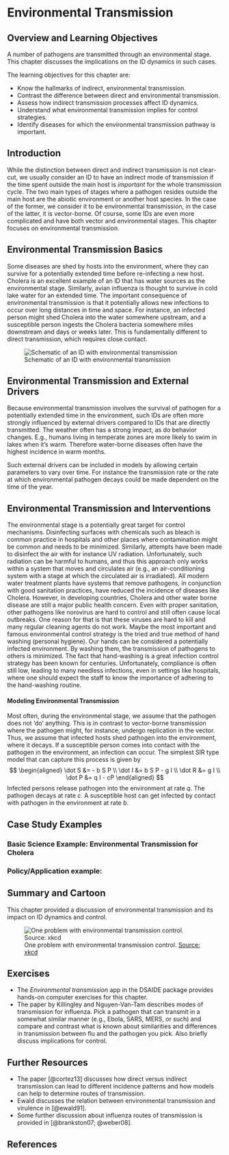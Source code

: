 # Environmental Transmission


## Overview and Learning Objectives

A number of pathogens are transmitted through an environmental stage. This chapter discusses the implications on the ID dynamics in such cases. 

The learning objectives for this chapter are:

* Know the hallmarks of indirect, environmental transmission.
* Contrast the difference between direct and environmental transmission.
* Assess how indirect transmission processes affect ID dynamics.
* Understand what environmental transmission implies for control strategies.
* Identify diseases for which the environmental transmission pathway is important.


## Introduction
While the distinction between direct and indirect transmission is not clear-cut, we usually consider an ID to have an indirect mode of transmission if the time spent outside the main host is _important_ for the whole transmission cycle. The two main types of stages where a pathogen resides outside the main host are the abiotic environment or another host species. In the case of the former, we consider it to be environmental transmission, in the case of the latter, it is vector-borne. Of course, some IDs are even more complicated and have both vector and environmental stages. This chapter focuses on environmental transmission.


## Environmental Transmission Basics
Some diseases are shed by hosts into the environment, where they can survive for a potentially extended time before re-infecting a new host. Cholera is an excellent example of an ID that has water sources as the environmental stage. Similarly, avian influenza is thought to survive in cold lake water for an extended time. The important consequence of environmental transmission is that it potentially allows new infections to occur over long distances in time and space. For instance, an infected person might shed Cholera into the water somewhere upstream, and a susceptible person ingests the Cholera bacteria somewhere miles downstream and days or weeks later. This is fundamentally different to direct transmission, which requires close contact.

![Schematic of an ID with environmental transmission](./images/environmentaltransmissionscheme.png)




## Environmental Transmission and External Drivers
Because environmental transmission involves the survival of pathogen for a potentially extended time in the environment, such IDs are often more strongly influenced by external drivers compared to IDs that are directly transmitted. The weather often has a strong impact, as do behavior changes. E.g., humans living in temperate zones are more likely to swim in lakes when it's warm. Therefore water-borne diseases often have the highest incidence in warm months.

Such external drivers can be included in models by allowing certain parameters to vary over time. For instance the transmission rate or the rate at which environmental pathogen decays could be made dependent on the time of the year.


## Environmental Transmission and Interventions
The environmental stage is a potentially great target for control mechanisms. Disinfecting surfaces with chemicals such as bleach is common practice in hospitals and other places where contamination might be common and needs to be minimized. Similarly, attempts have been made to disinfect the air with for instance UV radiation. Unfortunately, such radiation can be harmful to humans, and thus this approach only works within a system that moves and circulates air (e.g., an air-conditioning system with a stage at which the circulated air is irradiated). All modern water treatment plants have systems that remove pathogens, in conjunction with good sanitation practices, have reduced the incidence of diseases like Cholera. However, in developing countries, Cholera and other water borne disease are still a major public health concern.  Even with proper sanitation, other pathogens like norovirus are hard to control and still often cause local outbreaks. One reason for that is that these viruses are hard to kill and many regular cleaning agents do not work.
Maybe the most important and famous environmental control strategy is the tried and true method of hand washing (personal hygiene). Our hands can be considered a potentially infected environment. By washing them, the transmission of pathogens to others is minimized. The fact that hand-washing is a great infection control strategy has been known for centuries. Unfortunately, compliance is often still low, leading to many needless infections, even in settings like hospitals, where one should expect the staff to know the importance of adhering to the hand-washing routine.


#### Modeling Environmental Transmission {#myadvancedbox}
Most often, during the environmental stage, we assume that the pathogen does not 'do' anything. This is in contrast to vector-borne transmission where the pathogen might, for instance, undergo replication in the vector. Thus, we assume that infected hosts shed pathogen into the environment, where it decays. If a susceptible person comes into contact with the pathogen in the environment, an infection can occur. The simplest SIR type model that can capture this process is given by
$$ 
\begin{aligned}
\dot S &= - b S P \\
\dot I &= b S P  - g I \\
\dot R &= g I \\
\dot P &= q I - cP
\end{aligned}
$$
Infected persons release pathogen into the environment at rate _q_. The pathogen decays at rate _c_. A susceptible host can get infected by contact with pathogen in the environment at rate _b_.


## Case Study Examples

### Basic Science Example: Environmental Transmission for Cholera

### Policy/Application example: 


## Summary and Cartoon
This chapter provided a discussion of environmental transmission and its impact on ID dynamics and control.


![One problem with environmental transmission control. [Source: xkcd](https://xkcd.com/1161/)](./images/xkcd-hand_sanitizer.png)


## Exercises
* The _Environmental transmission_ app in the DSAIDE package provides hands-on computer exercises for this chapter.
* The paper by Killingley and Nguyen-Van-Tam describes modes of transmission for influenza. Pick a pathogen that can transmit in a somewhat similar manner (e.g., Ebola, SARS, MERS, or such) and compare and contrast what is known about similarities and differences in transmission between flu and the pathogen you pick. Also briefly discuss implications for control.


## Further Resources
* The paper [@cortez13] discusses how direct versus indirect transmission can lead to different incidence patterns and how models can help to determine routes of transmission.
* Ewald discusses the relation between environmental transmission and virulence in [@ewald91].
* Some further discussion about influenza routes of transmission is provided in [@brankston07; @weber08].


## References

